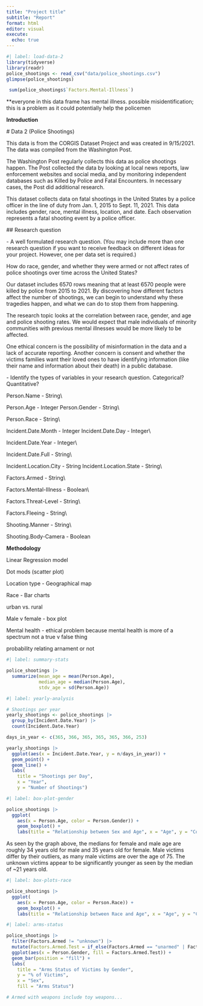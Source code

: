 ```yaml
---
title: "Project title"
subtitle: "Report"
format: html
editor: visual
execute:
  echo: true
---
```


```r
#| label: load-data-2
library(tidyverse)
library(readr)
police_shootings <- read_csv("data/police_shootings.csv")
glimpse(police_shootings)

```

```r
 sum(police_shootings$`Factors.Mental-Illness`)


```

\*\*everyone in this data frame has mental illness. possible misidentification; this is a problem as it could potentially help the policemen

**Introduction**

\# Data 2 (Police Shootings)

This data is from the CORGIS Dataset Project and was created in 9/15/2021. The data was compiled from the Washington Post.

The Washington Post regularly collects this data as police shootings happen. The Post collected the data by looking at local news reports, law enforcement websites and social media, and by monitoring independent databases such as Killed by Police and Fatal Encounters. In necessary cases, the Post did additional research.

This dataset collects data on fatal shootings in the United States by a police officer in the line of duty from Jan. 1, 2015 to Sept. 11, 2021. This data includes gender, race, mental illness, location, and date. Each observation represents a fatal shooting event by a police officer.

\## Research question

\- A well formulated research question. (You may include more than one research question if you want to receive feedback on different ideas for your project. However, one per data set is required.)

How do race, gender, and whether they were armed or not affect rates of police shootings over time across the United States?

Our dataset includes 6570 rows meaning that at least 6570 people were killed by police from 2015 to 2021. By discovering how different factors affect the number of shootings, we can begin to understand why these tragedies happen, and what we can do to stop them from happening.

The research topic looks at the correlation between race, gender, and age and police shooting rates. We would expect that male individuals of minority communities with previous mental illnesses would be more likely to be affected.

One ethical concern is the possibility of misinformation in the data and a lack of accurate reporting. Another concern is consent and whether the victims families want their loved ones to have identifying information (like their name and information about their death) in a public database.

\- Identify the types of variables in your research question. Categorical? Quantitative?

Person.Name - String\\

Person.Age - Integer Person.Gender - String\\

Person.Race - String\\

Incident.Date.Month - Integer Incident.Date.Day - Integer\\

Incident.Date.Year - Integer\\

Incident.Date.Full - String\\

Incident.Location.City - String Incident.Location.State - String\\

Factors.Armed - String\\

Factors.Mental-Illness - Boolean\\

Factors.Threat-Level - String\\

Factors.Fleeing - String\\

Shooting.Manner - String\\

Shooting.Body-Camera - Boolean

**Methodology**

Linear Regression model

Dot mods (scatter plot)

Location type - Geographical map

Race - Bar charts

urban vs. rural

Male v female - box plot

Mental health - ethical problem because mental health is more of a spectrum not a true v false thing

probability relating arnament or not

```r
#| label: summary-stats

police_shootings |>
  summarize(mean_age = mean(Person.Age),
            median_age = median(Person.Age),
            stdv_age = sd(Person.Age))
```

```r
#| label: yearly-analysis

# Shootings per year
yearly_shootings <- police_shootings |>
  group_by(Incident.Date.Year) |>
  count(Incident.Date.Year) 

days_in_year <- c(365, 366, 365, 365, 365, 366, 253)

yearly_shootings |>
  ggplot(aes(x = Incident.Date.Year, y = n/days_in_year)) +
  geom_point() +
  geom_line() +
  labs(
    title = "Shootings per Day",
    x = "Year", 
    y = "Number of Shootings")
```

```r
#| label: box-plot-gender

police_shootings |> 
  ggplot(
    aes(x = Person.Age, color = Person.Gender)) + 
    geom_boxplot() + 
    labs(title = "Relationship between Sex and Age", x = "Age", y = "Count", color = "Sex") 
```

As seen by the graph above, the medians for female and male age are roughly 34 years old for male and 35 years old for female. Male victims differ by their outliers, as many male victims are over the age of 75. The unknown victims appear to be significantly younger as seen by the median of \~21 years old.

```r
#| label: box-plots-race

police_shootings |> 
  ggplot(
    aes(x = Person.Age, color = Person.Race)) + 
    geom_boxplot() + 
    labs(title = "Relationship between Race and Age", x = "Age", y = "Count", color = "Race") 
```

```r
#| label: arms-status

police_shootings |>
  filter(Factors.Armed != "unknown") |>
  mutate(Factors.Armed.Test = if_else(Factors.Armed == "unarmed" | Factors.Armed == "toy weapon", "unarmed", "armed with weapon")) |>
  ggplot(aes(x = Person.Gender, fill = Factors.Armed.Test)) +
  geom_bar(position = "fill") +
  labs(
    title = "Arms Status of Victims by Gender",
    y = "% of Victims",
    x = "Sex",
    fill = "Arms Status")

# Armed with weapons include toy weapons...
```
